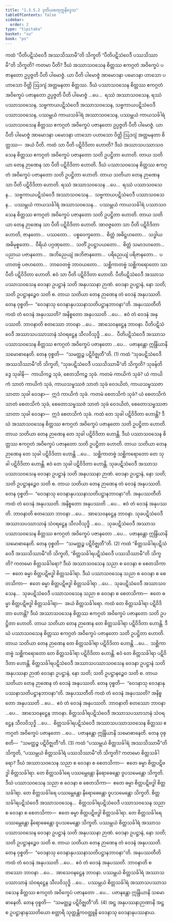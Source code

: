 ```yaml
---
title: "1.3.5.2 ဒုတိယစတုက္ကနိဒ္ဒေသ"
tableOfContents: false
sidebar:
  order: 2
type: "tipitaka"
basket: "su"
book: "ps"
---
```



<DynamicBreadcrumb />

<Division number="172" book="ps" e="ch" v="26" p="185">

<Paragraph number="956" book="ps">
ကထံ “ပီတိပဋိသံဝေဒီ အဿသိဿာမီ”တိ သိက္ခတိ “ပီတိပဋိသံဝေဒီ ပဿသိဿာမီ”တိ သိက္ခတိ? ကတမာ ပီတိ? ဒီဃံ အဿာသဝသေန စိတ္တဿ ဧကဂ္ဂတံ အဝိက္ခေပံ ပဇာနတော ဥပ္ပဇ္ဇတိ ပီတိ ပါမောဇ္ဇံ. ယာ ပီတိ ပါမောဇ္ဇံ အာမောဒနာ ပမောဒနာ ဟာသော ပဟာသော ဝိတ္တိ ဩဒဂျံ အတ္တမနတာ စိတ္တဿ. ဒီဃံ ပဿာသဝသေန စိတ္တဿ ဧကဂ္ဂတံ အဝိက္ခေပံ ပဇာနတော ဥပ္ပဇ္ဇတိ ပီတိ ပါမောဇ္ဇံ …ပေ…  ရဿံ အဿာသဝသေန, ရဿံ ပဿာသဝသေန, သဗ္ဗကာယပဋိသံဝေဒီ အဿာသဝသေန, သဗ္ဗကာယပဋိသံဝေဒီ ပဿာသဝသေန, ပဿမ္ဘယံ ကာယသင်္ခါရံ အဿာသဝသေန, ပဿမ္ဘယံ ကာယသင်္ခါရံ ပဿာသဝသေန စိတ္တဿ ဧကဂ္ဂတံ အဝိက္ခေပံ ပဇာနတော ဥပ္ပဇ္ဇတိ ပီတိ ပါမောဇ္ဇံ. ယာ ပီတိ ပါမောဇ္ဇံ အာမောဒနာ ပမောဒနာ ဟာသော ပဟာသော ဝိတ္တိ ဩဒဂျံ အတ္တမနတာ စိတ္တဿ—  အယံ ပီတိ.
</Paragraph>

<Paragraph number="957" book="ps">
ကထံ သာ ပီတိ ပဋိဝိဒိတာ ဟောတိ? ဒီဃံ အဿာသပဿာသဝသေန စိတ္တဿ ဧကဂ္ဂတံ အဝိက္ခေပံ ပဇာနတော သတိ ဥပဋ္ဌိတာ ဟောတိ. တာယ သတိယာ တေန ဉာဏေန သာ ပီတိ ပဋိဝိဒိတာ ဟောတိ. ဒီဃံ ပဿာသဝသေန စိတ္တဿ ဧကဂ္ဂတံ အဝိက္ခေပံ ပဇာနတော သတိ ဥပဋ္ဌိတာ ဟောတိ. တာယ သတိယာ တေန ဉာဏေန သာ ပီတိ ပဋိဝိဒိတာ ဟောတိ. ရဿံ အဿာသဝသေန …ပေ…  ရဿံ ပဿာသဝသေန…  သဗ္ဗကာယပဋိသံဝေဒီ အဿာသဝသေန…  သဗ္ဗကာယပဋိသံဝေဒီ ပဿာသဝသေန…  ပဿမ္ဘယံ ကာယသင်္ခါရံ အဿာသဝသေန…  ပဿမ္ဘယံ ကာယသင်္ခါရံ ပဿာသဝသေန စိတ္တဿ ဧကဂ္ဂတံ အဝိက္ခေပံ ပဇာနတော သတိ ဥပဋ္ဌိတာ ဟောတိ. တာယ သတိယာ တေန ဉာဏေန သာ ပီတိ ပဋိဝိဒိတာ ဟောတိ. အာဝဇ္ဇတော သာ ပီတိ ပဋိဝိဒိတာ ဟောတိ, ဇာနတော…  ပဿတော…  ပစ္စဝေက္ခတော…  စိတ္တံ အဓိဋ္ဌဟတော…  သဒ္ဓါယ အဓိမုစ္စတော…  ဝီရိယံ ပဂ္ဂဏှတော…  သတိံ ဥပဋ္ဌာပယတော…  စိတ္တံ သမာဒဟတော…  ပညာယ ပဇာနတော…  အဘိညေယျံ အဘိဇာနတော…  ပရိညေယျံ ပရိဇာနတော…  ပဟာတဗ္ဗံ ပဇဟတော…  ဘာဝေတဗ္ဗံ ဘာဝယတော…  သစ္ဆိကာတဗ္ဗံ သစ္ဆိကရောတော သာ ပီတိ ပဋိဝိဒိတာ ဟောတိ. ဧဝံ သာ ပီတိ ပဋိဝိဒိတာ ဟောတိ.
</Paragraph>

<Paragraph number="958" book="ps">
ပီတိပဋိသံဝေဒီ အဿာသပဿာသဝသေန ဝေဒနာ ဥပဋ္ဌာနံ သတိ အနုပဿနာ ဉာဏံ. ဝေဒနာ ဥပဋ္ဌာနံ, နော သတိ; သတိ ဥပဋ္ဌာနဉ္စေဝ သတိ စ. တာယ သတိယာ တေန ဉာဏေန တံ ဝေဒနံ အနုပဿတိ. တေန ဝုစ္စတိ—  “ဝေဒနာသု ဝေဒနာနုပဿနာသတိပဋ္ဌာနဘာဝနာ”တိ.
</Paragraph>

<Paragraph number="959" book="ps">
<Emphasis>အနုပဿတီ</Emphasis>တိ ကထံ တံ ဝေဒနံ အနုပဿတိ? အနိစ္စတော အနုပဿတိ …ပေ…  ဧဝံ တံ ဝေဒနံ အနုပဿတိ. <Emphasis>ဘာဝနာ</Emphasis>တိ စတဿော ဘာဝနာ …ပေ…  အာသေဝနဋ္ဌေန ဘာဝနာ. ပီတိပဋိသံဝေဒီ အဿာသပဿာသာနံ သံဝရဋ္ဌေန သီလဝိသုဒ္ဓိ …ပေ…  ပီတိပဋိသံဝေဒီ အဿာသပဿာသဝသေန စိတ္တဿ ဧကဂ္ဂတံ အဝိက္ခေပံ ပဇာနတော …ပေ…  ပဇာနန္တော ဣန္ဒြိယာနိ သမောဓာနေတိ. တေန ဝုစ္စတိ—  “သမတ္ထဉ္စ ပဋိဝိဇ္ဈတီ”တိ. (1)
</Paragraph>

</Division>
<Division number="173" book="ps" e="ch" v="26" p="186">

<Paragraph number="960" book="ps">
ကထံ “သုခပဋိသံဝေဒီ အဿသိဿာမီ”တိ သိက္ခတိ, “သုခပဋိသံဝေဒီ ပဿသိဿာမီ”တိ သိက္ခတိ? <Emphasis>သုခန်</Emphasis>တိ ဒွေ သုခါနိ—  ကာယိကဉ္စ သုခံ, စေတသိကဉ္စ သုခံ. ကတမံ ကာယိကံ သုခံ? ယံ ကာယိကံ သာတံ ကာယိကံ သုခံ, ကာယသမ္ဖဿဇံ သာတံ သုခံ ဝေဒယိတံ, ကာယသမ္ဖဿဇာ သာတာ သုခါ ဝေဒနာ—  ဣဒံ ကာယိကံ သုခံ. ကတမံ စေတသိကံ သုခံ? ယံ စေတသိကံ သာတံ စေတသိကံ သုခံ, စေတောသမ္ဖဿဇံ သာတံ သုခံ ဝေဒယိတံ, စေတောသမ္ဖဿဇာ သာတာ သုခါ ဝေဒနာ—  ဣဒံ စေတသိကံ သုခံ.
</Paragraph>

<Paragraph number="961" book="ps">
ကထံ တေ သုခါ ပဋိဝိဒိတာ ဟောန္တိ? ဒီဃံ အဿာသဝသေန စိတ္တဿ ဧကဂ္ဂတံ အဝိက္ခေပံ ပဇာနတော သတိ ဥပဋ္ဌိတာ ဟောတိ. တာယ သတိယာ တေန ဉာဏေန တေ သုခါ ပဋိဝိဒိတာ ဟောန္တိ. ဒီဃံ ပဿာသဝသေန စိတ္တဿ ဧကဂ္ဂတံ အဝိက္ခေပံ ပဇာနတော သတိ ဥပဋ္ဌိတာ ဟောတိ. တာယ သတိယာ တေန ဉာဏေန တေ သုခါ ပဋိဝိဒိတာ ဟောန္တိ …ပေ…  သစ္ဆိကာတဗ္ဗံ သစ္ဆိကရောတော တေ သုခါ ပဋိဝိဒိတာ ဟောန္တိ. ဧဝံ တေ သုခါ ပဋိဝိဒိတာ ဟောန္တိ. သုခပဋိသံဝေဒီ အဿာသပဿာသဝသေန ဝေဒနာ ဥပဋ္ဌာနံ သတိ အနုပဿနာ ဉာဏံ. ဝေဒနာ ဥပဋ္ဌာနံ, နော သတိ; သတိ ဥပဋ္ဌာနဉ္စေဝ သတိ စ. တာယ သတိယာ တေန ဉာဏေန တံ ဝေဒနံ အနုပဿတိ. တေန ဝုစ္စတိ—  “ဝေဒနာသု ဝေဒနာနုပဿနာသတိပဋ္ဌာနဘာဝနာ”တိ.
</Paragraph>

<Paragraph number="962" book="ps">
<Emphasis>အနုပဿတီ</Emphasis>တိ ကထံ တံ ဝေဒနံ အနုပဿတိ. အနိစ္စတော အနုပဿတိ …ပေ…  ဧဝံ တံ ဝေဒနံ အနုပဿတိ. <Emphasis>ဘာဝနာ</Emphasis>တိ စတဿော ဘာဝနာ …ပေ…  အာသေဝနဋ္ဌေန ဘာဝနာ. သုခပဋိသံဝေဒီ အဿာသပဿာသာနံ သံဝရဋ္ဌေန သီလဝိသုဒ္ဓိ …ပေ…  သုခပဋိသံဝေဒီ အဿာသပဿာသဝသေန စိတ္တဿ ဧကဂ္ဂတံ အဝိက္ခေပံ ပဇာနတော …ပေ…  ပဇာနန္တော ဣန္ဒြိယာနိ သမောဓာနေတိ. တေန ဝုစ္စတိ—  “သမတ္ထဉ္စ ပဋိဝိဇ္ဈတီ”တိ. (2)
</Paragraph>

</Division>
<Division number="174" book="ps" e="ch" v="26" p="187">

<Paragraph number="963" book="ps">
ကထံ “စိတ္တသင်္ခါရပဋိသံဝေဒီ အဿသိဿာမီ”တိ သိက္ခတိ, “စိတ္တသင်္ခါရပဋိသံဝေဒီ ပဿသိဿာမီ”တိ သိက္ခတိ? ကတမော စိတ္တသင်္ခါရော? ဒီဃံ အဿာသဝသေန သညာ စ ဝေဒနာ စ စေတသိကာ—  ဧတေ ဓမ္မာ စိတ္တပဋိဗဒ္ဓါ စိတ္တသင်္ခါရာ. ဒီဃံ ပဿာသဝသေန သညာ စ ဝေဒနာ စ စေတသိကာ—  ဧတေ ဓမ္မာ စိတ္တပဋိဗဒ္ဓါ စိတ္တသင်္ခါရာ …ပေ…  သုခပဋိသံဝေဒီ အဿာသဝသေန…  သုခပဋိသံဝေဒီ ပဿာသဝသေန သညာ စ ဝေဒနာ စ စေတသိကာ—  ဧတေ ဓမ္မာ စိတ္တပဋိဗဒ္ဓါ စိတ္တသင်္ခါရာ—  အယံ စိတ္တသင်္ခါရော.
</Paragraph>

<Paragraph number="964" book="ps">
ကထံ တေ စိတ္တသင်္ခါရာ ပဋိဝိဒိတာ ဟောန္တိ? ဒီဃံ အဿာသဝသေန စိတ္တဿ ဧကဂ္ဂတံ အဝိက္ခေပံ ပဇာနတော သတိ ဥပဋ္ဌိတာ ဟောတိ. တာယ သတိယာ တေန ဉာဏေန တေ စိတ္တသင်္ခါရာ ပဋိဝိဒိတာ ဟောန္တိ. ဒီဃံ ပဿာသဝသေန စိတ္တဿ ဧကဂ္ဂတံ အဝိက္ခေပံ ပဇာနတော သတိ ဥပဋ္ဌိတာ ဟောတိ. တာယ သတိယာ တေန ဉာဏေန တေ စိတ္တသင်္ခါရာ ပဋိဝိဒိတာ ဟောန္တိ …ပေ…  သစ္ဆိကာတဗ္ဗံ သစ္ဆိကရောတော တေ စိတ္တသင်္ခါရာ ပဋိဝိဒိတာ ဟောန္တိ. ဧဝံ တေ စိတ္တသင်္ခါရာ ပဋိဝိဒိတာ ဟောန္တိ. စိတ္တသင်္ခါရပဋိသံဝေဒီ အဿာသပဿာသဝသေန ဝေဒနာ ဥပဋ္ဌာနံ သတိ အနုပဿနာ ဉာဏံ ဝေဒနာ ဥပဋ္ဌာနံ, နော သတိ; သတိ ဥပဋ္ဌာနဉ္စေဝ သတိ စ. တာယ သတိယာ တေန ဉာဏေန တံ ဝေဒနံ အနုပဿတိ. တေန ဝုစ္စတိ—  “ဝေဒနာသု ဝေဒနာနုပဿနာသတိပဋ္ဌာနဘာဝနာ”တိ.
</Paragraph>

<Paragraph number="965" book="ps">
<Emphasis>အနုပဿတီ</Emphasis>တိ ကထံ တံ ဝေဒနံ အနုပဿတိ? အနိစ္စတော အနုပဿတိ …ပေ…  ဧဝံ တံ ဝေဒနံ အနုပဿတိ. <Emphasis>ဘာဝနာ</Emphasis>တိ စတဿော ဘာဝနာ …ပေ…  အာသေဝနဋ္ဌေန ဘာဝနာ. စိတ္တသင်္ခါရပဋိသံဝေဒီ အဿာသပဿာသာနံ သံဝရဋ္ဌေန သီလဝိသုဒ္ဓိ …ပေ…  စိတ္တသင်္ခါရပဋိသံဝေဒီ အဿာသပဿာသဝသေန စိတ္တဿ ဧကဂ္ဂတံ အဝိက္ခေပံ ပဇာနတော …ပေ…  ပဇာနန္တော ဣန္ဒြိယာနိ သမောဓာနေတိ. တေန ဝုစ္စတိ—  “သမတ္ထဉ္စ ပဋိဝိဇ္ဈတီ”တိ. (3)
</Paragraph>

</Division>
<Division number="175" book="ps" e="ch" v="26" p="188">

<Paragraph number="966" book="ps">
ကထံ “ပဿမ္ဘယံ စိတ္တသင်္ခါရံ အဿသိဿာမီ”တိ သိက္ခတိ, “ပဿမ္ဘယံ စိတ္တသင်္ခါရံ ပဿသိဿာမီ”တိ သိက္ခတိ? ကတမော စိတ္တသင်္ခါရော? ဒီဃံ အဿာသဝသေန သညာ စ ဝေဒနာ စ စေတသိကာ—  ဧတေ ဓမ္မာ စိတ္တပဋိဗဒ္ဓါ စိတ္တသင်္ခါရာ. တေ စိတ္တသင်္ခါရေ ပဿမ္ဘေန္တော နိရောဓေန္တော ဝူပသမေန္တော သိက္ခတိ. ဒီဃံ ပဿာသဝသေန သညာ စ ဝေဒနာ စ စေတသိကာ—  ဧတေ ဓမ္မာ စိတ္တပဋိဗဒ္ဓါ စိတ္တသင်္ခါရာ. တေ စိတ္တသင်္ခါရေ ပဿမ္ဘေန္တော နိရောဓေန္တော ဝူပသမေန္တော သိက္ခတိ. စိတ္တသင်္ခါရပဋိသံဝေဒီ အဿာသဝသေန…  စိတ္တသင်္ခါရပဋိသံဝေဒီ ပဿာသဝသေန သညာ စ ဝေဒနာ စ စေတသိကာ—  ဧတေ ဓမ္မာ စိတ္တပဋိဗဒ္ဓါ စိတ္တသင်္ခါရာ. တေ စိတ္တသင်္ခါရေ ပဿမ္ဘေန္တော နိရောဓေန္တော ဝူပသမေန္တော သိက္ခတိ. ပဿမ္ဘယံ စိတ္တသင်္ခါရံ အဿာသပဿာသဝသေန ဝေဒနာ ဥပဋ္ဌာနံ သတိ အနုပဿနာ ဉာဏံ. ဝေဒနာ ဥပဋ္ဌာနံ, နော သတိ; သတိ ဥပဋ္ဌာနဉ္စေဝ သတိ စ. တာယ သတိယာ တေန ဉာဏေန တံ ဝေဒနံ အနုပဿတိ. တေန ဝုစ္စတိ—  “ဝေဒနာသု ဝေဒနာနုပဿနာသတိပဋ္ဌာနဘာဝနာ”တိ.
</Paragraph>

<Paragraph number="967" book="ps">
<Emphasis>အနုပဿတီ</Emphasis>တိ ကထံ တံ ဝေဒနံ အနုပဿတိ …ပေ…  ဧဝံ တံ ဝေဒနံ အနုပဿတိ. <Emphasis>ဘာဝနာ</Emphasis>တိ စတဿော ဘာဝနာ …ပေ…  အာသေဝနဋ္ဌေန ဘာဝနာ. ပဿမ္ဘယံ စိတ္တသင်္ခါရံ အဿာသပဿာသာနံ သံဝရဋ္ဌေန သီလဝိသုဒ္ဓိ …ပေ…  ပဿမ္ဘယံ စိတ္တသင်္ခါရံ အဿာသပဿာသဝသေန စိတ္တဿ ဧကဂ္ဂတံ အဝိက္ခေပံ ပဇာနတော …ပေ…  ပဇာနန္တော ဣန္ဒြိယာနိ သမောဓာနေတိ. တေန ဝုစ္စတိ—  “သမတ္ထဉ္စ ပဋိဝိဇ္ဈတီ”တိ. (4)
</Paragraph>

<Paragraph number="968" book="ps">
အဋ္ဌ အနုပဿနာဉာဏာနိ အဋ္ဌ စ ဥပဋ္ဌာနာနုဿတိယော စတ္တာရိ သုတ္တန္တိကဝတ္ထူနိ ဝေဒနာသု ဝေဒနာနုပဿနာယ.
</Paragraph>
</Division>